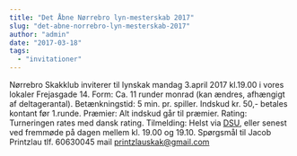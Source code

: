 ```yaml
---
title: "Det Åbne Nørrebro lyn-mesterskab 2017"
slug: "det-abne-norrebro-lyn-mesterskab-2017"
author: "admin"
date: "2017-03-18"
tags: 
  - "invitationer"
---
```


Nørrebro Skakklub inviterer til lynskak mandag 3.april 2017 kl.19.00 i vores lokaler Frejasgade 14. Form: Ca. 11 runder monrad (kan ændres, afhængigt af deltagerantal). Betænkningstid: 5 min. pr. spiller. Indskud kr. 50,- betales kontant før 1.runde. Præmier: Alt indskud går til præmier. Rating: Turneringen rates med dansk rating. Tilmelding: Helst via [DSU](https://turnering.skak.dk/TournamentActive/Details?tourId=24197), eller senest ved fremmøde på dagen mellem kl. 19.00 og 19.10. Spørgsmål til Jacob Printzlau tlf. 60630045 mail printzlauskak@gmail.com
